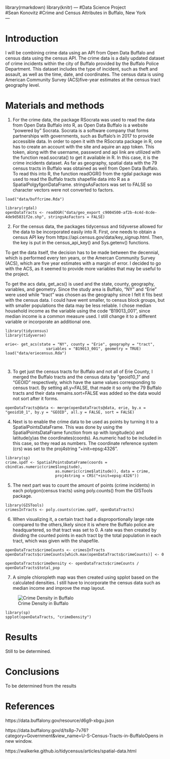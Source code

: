 library(rmarkdown)
library(knitr)
---
#Data Science Project  
#Sean Konovitz
#Crime and Census Attributes in Buffalo, New York  
---

# Introduction 
I will be combining crime data using an API from Open Data Buffalo and census data using the census API. The crime data is a daily updated dataset of crime incidents within the city of Buffalo provided by the Buffalo Police Department. This dataset includes the type of incident, such as theft and assault, as well as the time, date, and coordinates. The census data is using American Community Survey (ACS)five-year estimates at the census tract geography level.



# Materials and methods
1. For the crime data, the package RSocrata was used to read the data from Open Data Buffalo into R, as Open Data Buffalo is a website "powered by" Socrata. Socrata is a software company that forms partnerships with governments, such as Buffalo's in 2017 to provide accessible data. In order to open it with the RSocrata package in R, one has to create an account with the site and aquire an app token. This token, along with the username, password and api link are utilized with the function read.socrata() to get it available in R. In this case, it is the crime incidents dataset. As far as geography, spatial data with the 79 census tracts in Buffalo was obtained as well from Open Data Buffalo. To read this into R, the function readOGR() from the rgdal package was used to read the Buffalo tracts shapefile data into R as a SpatialPolgyfgonDataFrame. stringsAsFactors was set to FALSE so character vectors were not converted to factors.

```
load("data/buffcrime.Rda")

```
```
library(rgdal)
openDataTracts <- readOGR("data/geo_export_c9004500-af2b-4c4d-8cde-4de9d5831f2e.shp", stringsAsFactors = FALSE)
```
2. For the census data, the packages tidycensus and tidyverse allowed for the data to be incorporated easily into R. First, one needs to obtain a census API key from https://api.census.gov/data/key_signup.html. Then, the key is put in the census_api_key() and Sys.getenv() functions. 

To get the data itself, the decision has to be made between the decennial, which is performed every ten years, or the Amercan Community Survey (ACS), which are five year estimates with a margin of error. I decided to go with the ACS, as it seemed to provide more variables that may be useful to the project. 

To get the acs data, get_acs() is used and the state, county, geography, variables, and geometry. Since the study area is Buffalo, "NY" and "Erie" were used while "tract" was chosen as the geography since I felt it fits best with the census data. I could have went smaller, to census block groups, but with smaller populations the data may be less reliable. I chose median household income as the variable using the code "B19013_001", since median income is a common measure used. I still change it to a different variable or incorporate an additional one. 

```
library(tidycensus)
library(tidyverse)

erie<- get_acs(state = "NY", county = "Erie", geography = "tract", 
                  variables = "B19013_001", geometry = TRUE)
load("data/eriecensus.Rda")

                 
```
3. To get just the census tracts for Buffalo and not all of Erie County, I merged the Buffalo tracts and the census data by "geoid10_1" and "GEOID" respectively, which have the same values corresponding to census tract. By setting all.y=FALSE, that made it so only the 79 Buffalo tracts and their data remains.sort=FALSE was added so the data would not sort after it forms.

```
openDataTracts@data <- merge(openDataTracts@data, erie, by.x = "geoid10_1", by.y = "GEOID", all.y = FALSE, sort = FALSE)

```
4. Next is to enable the crime data to be used as points by turning it to a SpatialPointsDataFrame. This was done by using the SpatialPointsDataFrame function from sp with longitude(x) and latitude(y)as the coordinates(coords). As.numeric had to be included in this case, so they read as numbers. The coordinate reference system (crs) was set to the proj4string "+init=epsg:4326".

```
library(sp)
crime.spdf <- SpatialPointsDataFrame(coords = cbind(as.numeric(crime$longitude),
                      as.numeric(crime$latitude)), data = crime,
                      proj4string = CRS("+init=epsg:4326"))

```
5. The next part was to count the amount of points (crime incidents) in each polygon(census tracts) using poly.counts() from the GISTools package. 

```
library(GISTools)
crimesInTracts <- poly.counts(crime.spdf, openDataTracts)

```
6. When visualizing it, a certain tract had a disproportionally large rate compared to the others,likely since it is where the Buffalo police are headquartered, so that tract was set to 0. A rate was then created by dividing the counted points in each tract by the total population in each tract, which was given with the shapefile.

```
openDataTracts$crimeCounts <- crimesInTracts
openDataTracts$crimeCounts[which.max(openDataTracts$crimeCounts)] <- 0

openDataTracts$crimeDensity <- openDataTracts$crimeCounts / openDataTracts$total_pop

```
7. A simple chloropleth map was then created using spplot based on the calculated densities. I still have to incorporate the census data such as median income and improve the map layout.

![Crime Density in Buffalo](img/CrimeDensity.png)
```
library(sp)
spplot(openDataTracts, "crimeDensity")

```
# Results

Still to be determined. 

# Conclusions

To be determined from the results

# References

https://data.buffalony.gov/resource/d6g9-xbgu.json

https://data.buffalony.gov/d/ts8p-7v76?category=Government&view_name=U-S-Census-Tracts-in-BuffaloOpens in new window.

https://walkerke.github.io/tidycensus/articles/spatial-data.html

